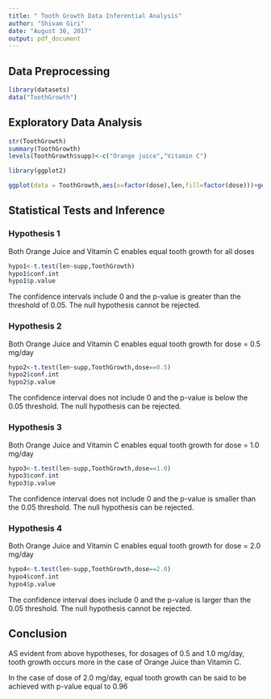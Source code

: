 ---
title: " Tooth Growth Data Inferential Analysis"
author: "Shivam Giri"
date: "August 30, 2017"
output: pdf_document
---
## Data Preprocessing 
```{r setup}
library(datasets)
data("ToothGrowth")

```


## Exploratory Data Analysis
```{r}

str(ToothGrowth)
summary(ToothGrowth)
levels(ToothGrowth$supp)<-c("Orange juice","Vitamin C")

library(ggplot2)

ggplot(data = ToothGrowth,aes(x=factor(dose),len,fill=factor(dose)))+geom_boxplot()+facet_grid(facets = .~supp)+labs(title="Tooth Growth Variation",x="Dose",y="Tooth Length")
```

## Statistical Tests and Inference

### Hypothesis 1
Both Orange Juice and Vitamin C enables equal tooth growth for all doses
```{r}
hypo1<-t.test(len~supp,ToothGrowth)
hypo1$conf.int
hypo1$p.value

```
The confidence intervals include 0 and the p-value is greater than the threshold of 0.05. The null hypothesis cannot be rejected.



### Hypothesis 2
Both Orange Juice and Vitamin C enables equal tooth growth for dose = 0.5 mg/day
```{r}
hypo2<-t.test(len~supp,ToothGrowth,dose==0.5)
hypo2$conf.int
hypo2$p.value
```
The confidence interval does not include 0 and the p-value is below the 0.05 threshold. The null hypothesis can be rejected.


### Hypothesis 3
Both Orange Juice and Vitamin C enables equal tooth growth for dose = 1.0 mg/day
```{r}
hypo3<-t.test(len~supp,ToothGrowth,dose==1.0)
hypo3$conf.int
hypo3$p.value
```
The confidence interval does not include 0 and the p-value is smaller than the 0.05 threshold. The null hypothesis can be rejected. 



### Hypothesis 4
Both Orange Juice and Vitamin C enables equal tooth growth for dose = 2.0 mg/day
```{r}
hypo4<-t.test(len~supp,ToothGrowth,dose==2.0)
hypo4$conf.int
hypo4$p.value
```
The confidence interval does include 0 and the p-value is larger than the 0.05 threshold. The null hypothesis cannot be rejected.



## Conclusion
AS evident from above hypotheses, for dosages of 0.5 and 1.0 mg/day, tooth growth occurs more in the case of Orange Juice than Vitamin C.

In the case of dose of 2.0 mg/day, equal tooth growth can be said to be achieved with p-value equal to 0.96


